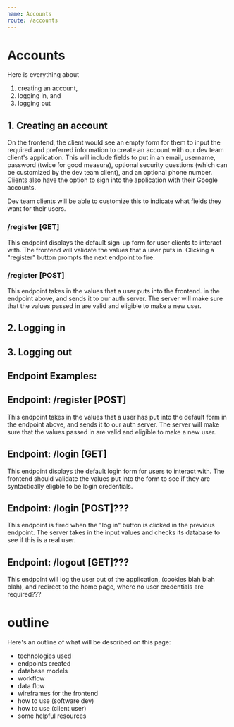 ```yaml
---
name: Accounts
route: /accounts
---
```


# Accounts
Here is everything about
1. creating an account,
2. logging in, and
3. logging out

## 1. Creating an account
On the frontend, the client would see an empty form for them to input the required
and preferred information to create an account with our dev team client's application. 
This will include fields to put in an email, username, password (twice for good measure), 
optional security questions (which can be customized by the dev team client), and an 
optional phone number. Clients also have the option to sign into the application with 
their Google accounts. 

Dev team clients will be able to customize this to indicate what fields they want for their 
users.

### /register [GET]
This endpoint displays the default sign-up form for user clients to interact with. 
The frontend will validate the values that a user puts in. Clicking a "register" button 
prompts the next endpoint to fire.

### /register [POST]
This endpoint takes in the values that a user puts into the frontend. in the endpoint 
above, and sends it to our auth server. The server will make sure that the values passed in are 
valid and eligible to make a new user.



## 2. Logging in

## 3. Logging out

## Endpoint Examples:









## Endpoint: /register [POST]
This endpoint takes in the values that a user has put into the default form in the endpoint above, and sends it to our auth server. The server will make sure that the values passed in are valid and eligible to make a new user.

## Endpoint: /login [GET]
This endpoint displays the default login form for users to interact with. The frontend should validate the values put into the form to see if they are syntactically eligble to be login credentials.

## Endpoint: /login [POST]???
This endpoint is fired when the "log in" button is clicked in the previous endpoint.  The server takes in the input values and checks its database to see if this is a real user.

## Endpoint: /logout [GET]???
This endpoint will log the user out of the application, (cookies blah blah blah), and redirect to the home page, where no user credentials are required???


# outline
Here's an outline of what will be described on this page:
- technologies used
- endpoints created
- database models
- workflow
- data flow
- wireframes for the frontend
- how to use (software dev)
- how to use (client user)
- some helpful resources
